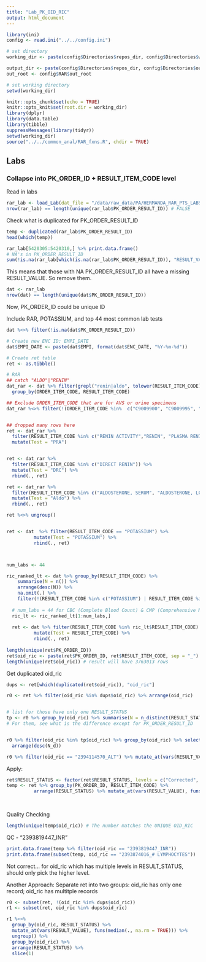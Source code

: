 ```yaml
---
title: "Lab_PK_OID_RIC"
output: html_document
---
```


```r
library(ini)
config <- read.ini("../../config.ini")

# set directory
working_dir <- paste(config$Directories$repos_dir, config$Directories$working_dir_suffix, sep = "/")

output_dir <- paste(config$Directories$repos_dir, config$Directories$output_dir_suffix, sep = "/")
out_root <- config$RAR$out_root

# set working directory
setwd(working_dir)

```


```r
knitr::opts_chunk$set(echo = TRUE)
knitr::opts_knit$set(root.dir = working_dir)
library(dplyr)
library(data.table)
library(tibble)
suppressMessages(library(tidyr))
setwd(working_dir)
source("../../common_anal/RAR_fxns.R", chdir = TRUE)

```

## Labs
### Collapse into PK_ORDER_ID + RESULT_ITEM_CODE level
Read in labs
```r
rar_lab <- load_Lab(dat_file = "/data/raw_data/PA/HERMANDA_RAR_PTS_LABS.csv", lab_source = "ALL", adjust_up = 1.5, adjust_down = 0.5)
nrow(rar_lab) == length(unique(rar_lab$PK_ORDER_RESULT_ID)) # FALSE
```

Check what is duplicated for PK_ORDER_RESULT_ID
```r
temp <- duplicated(rar_lab$PK_ORDER_RESULT_ID)
head(which(temp))

rar_lab[5420305:5420310,] %>% print.data.frame()
# NA's in PK_ORDER_RESULT_ID
sum(!is.na(rar_lab[which(is.na(rar_lab$PK_ORDER_RESULT_ID)), "RESULT_VALUE"])) # 0


```
This means that those with NA PK_ORDER_RESULT_ID all have a missing RESULT_VALUE. So remove them.

```r
dat <- rar_lab
nrow(dat) == length(unique(dat$PK_ORDER_RESULT_ID))
```
Now, PK_ORDER_ID could be unique ID



Include RAR, POTASSIUM, and top 44 most common lab tests
```r
dat %<>% filter(!is.na(dat$PK_ORDER_RESULT_ID))

# Create new ENC ID: EMPI_DATE
dat$EMPI_DATE <- paste(dat$EMPI, format(dat$ENC_DATE, "%Y-%m-%d"))

# Create ret table
ret <- as.tibble()

# RAR
## catch "ALDO"|"RENIN"
dat_rar <- dat %>% filter(grepl("renin|aldo", tolower(RESULT_ITEM_CODE))) %>%
  group_by(ORDER_ITEM_CODE, RESULT_ITEM_CODE)

## Exclude ORDER_ITEM_CODE that are for AVS or urine specimens
dat_rar %<>% filter(!(ORDER_ITEM_CODE %in%  c("C9009900", "C9009995", "C9009997", "Q19573", "83497A")))


## dropped many rows here
ret <- dat_rar %>% 
  filter(RESULT_ITEM_CODE %in% c("RENIN ACTIVITY","RENIN", "PLASMA RENIN ACTIVITY, LC/MS/MS", "PLASMA RENIN ACTIVITY")) %>%
  mutate(Test = "PRA")


ret <- dat_rar %>% 
  filter(RESULT_ITEM_CODE %in% c("DIRECT RENIN")) %>% 
  mutate(Test = "DRC") %>%
  rbind(., ret)

ret <- dat_rar %>% 
  filter(RESULT_ITEM_CODE %in% c("ALDOSTERONE, SERUM", "ALDOSTERONE, LC/MS/MS", "ALDOSTERONE")) %>%
  mutate(Test = "Aldo") %>%
  rbind(., ret)

ret %<>% ungroup()


ret <- dat  %>% filter(RESULT_ITEM_CODE == "POTASSIUM") %>% 
          mutate(Test = "POTASSIUM") %>%
          rbind(., ret)



num_labs <- 44

ric_ranked_lt <- dat %>% group_by(RESULT_ITEM_CODE) %>%
    summarise(N = n()) %>%
    arrange(desc(N)) %>%
    na.omit(.) %>%
    filter(!(RESULT_ITEM_CODE %in% c("POTASSIUM") | RESULT_ITEM_CODE %in% dat_rar$RESULT_ITEM_CODE))
  
  # num_labs = 44 for CBC (Complete Blood Count) & CMP (Comprehensive Metabolic Panel)
  ric_lt <- ric_ranked_lt[1:num_labs,]
  
  ret <- dat %>% filter(RESULT_ITEM_CODE %in% ric_lt$RESULT_ITEM_CODE) %>%
          mutate(Test = RESULT_ITEM_CODE) %>%
          rbind(., ret)
  
length(unique(ret$PK_ORDER_ID))
ret$oid_ric <- paste(ret$PK_ORDER_ID, ret$RESULT_ITEM_CODE, sep = "_")
length(unique(ret$oid_ric)) # result will have 3763013 rows
```


Get duplicated oid_ric
```r
dups <- ret[which(duplicated(ret$oid_ric)), "oid_ric"]
```


```r
r0 <- ret %>% filter(oid_ric %in% dups$oid_ric) %>% arrange(oid_ric)


# list for those have only one RESULT_STATUS
tp <- r0 %>% group_by(oid_ric) %>% summarise(N = n_distinct(RESULT_STATUS)) %>% filter(N == 1)
# For them, see what is the difference except for PK_ORDER_RESULT_ID


r0 %>% filter(oid_ric %in% tp$oid_ric) %>% group_by(oid_ric) %>% select(-PK_ORDER_RESULT_ID) %>% summarise(N_d = n_distinct(RESULT_VALUE)) %>%
  arrange(desc(N_d))

r0 %>% filter(oid_ric == "2394114570_ALT") %>% mutate_at(vars(RESULT_VALUE), funs(median(., na.rm = TRUE))) %>% print.data.frame()
```


Apply:
```r
ret$RESULT_STATUS <- factor(ret$RESULT_STATUS, levels = c("Corrected", "Final", "Preliminary", "Incomplete", NA))
temp <- ret %>% group_by(PK_ORDER_ID, RESULT_ITEM_CODE) %>%
          arrange(RESULT_STATUS) %>% mutate_at(vars(RESULT_VALUE), funs(median(., na.rm = TRUE))) %>% slice(1) 
          
  
```

Quality Checking
```r
length(unique(temp$oid_ric)) # The number matches the UNIQUE OID_RIC
```
QC - "2393819447_INR"
```r
print.data.frame(temp %>% filter(oid_ric == "2393819447_INR"))
print.data.frame(subset(temp, oid_ric == "2393874016_# LYMPHOCYTES"))
```
Not correct... for oid_ric which has multiple levels in RESULT_STATUS, should only pick the higher level.   


Another Approach:
Separate ret into two groups: oid_ric has only one record; oid_ric has multitple records
```r
r0 <- subset(ret, !(oid_ric %in% dups$oid_ric))
r1 <- subset(ret, oid_ric %in% dups$oid_ric)

r1 %<>%
  group_by(oid_ric, RESULT_STATUS) %>%
  mutate_at(vars(RESULT_VALUE), funs(median(., na.rm = TRUE))) %>%
  ungroup() %>%
  group_by(oid_ric) %>%
  arrange(RESULT_STATUS) %>%
  slice(1)
```
